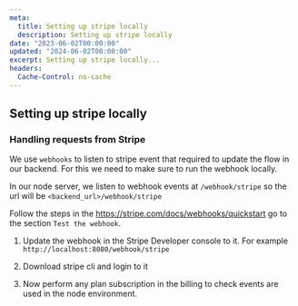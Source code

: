 ```yaml
---
meta:
  title: Setting up stripe locally
  description: Setting up stripe locally
date: "2023-06-02T00:00:00"
updated: "2024-06-02T00:00:00"
excerpt: Setting up stripe locally...
headers:
  Cache-Control: no-cache
---
```


## Setting up stripe locally

### Handling requests from Stripe

We use `webhooks` to listen to stripe event that required to update the flow in our backend. For this
we need to make sure to run the webhook locally.

In our node server, we listen to webhook events at `/webhook/stripe` so the url will be `<backend_url>/webhook/stripe`

Follow the steps in the https://stripe.com/docs/webhooks/quickstart go to the section `Test the webhook`.

1. Update the webhook in the Stripe Developer console to it. For example `http://localhost:8080/webhook/stripe`

2. Download stripe cli and login to it

3. Now perform any plan subscription in the billing to check events are used in the node environment.

